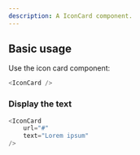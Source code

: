 ```yaml
---
description: A IconCard component.
---
```



## Basic usage

Use the icon card component:

```js
<IconCard />
```

### Display the text

```js live
<IconCard
    url="#"
    text="Lorem ipsum"
/>
```
